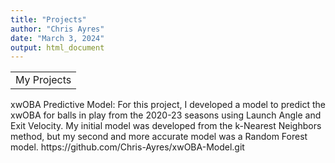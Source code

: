```yaml
---
title: "Projects"
author: "Chris Ayres"
date: "March 3, 2024"
output: html_document
---
```

---
My Projects
---

xwOBA Predictive Model: For this project, I developed a model to predict the xwOBA for balls in play from the 2020-23 seasons using Launch Angle and Exit Velocity. My initial model was developed from the k-Nearest Neighbors method, but my second and more accurate model was a Random Forest model. 
https://github.com/Chris-Ayres/xwOBA-Model.git